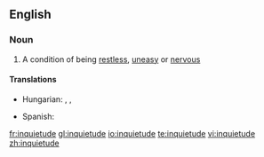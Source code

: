 ==English==

===Noun===
{{en-noun}}

# A condition of being [[restless]], [[uneasy]] or [[nervous]]

====Translations====
{{trans-top|the condition of being restless, uneasy or nervous}}
* Hungarian: {{t|hu|nyugtalanság}}, {{t|hu|izgatottság}}, {{t|hu|izgalom}}
{{trans-mid}}
* Spanish: {{t-|es|inquietud|f}}
{{trans-bottom}}


[[fr:inquietude]]
[[gl:inquietude]]
[[io:inquietude]]
[[te:inquietude]]
[[vi:inquietude]]
[[zh:inquietude]]